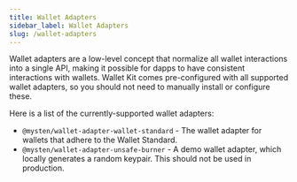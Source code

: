 ```yaml
---
title: Wallet Adapters
sidebar_label: Wallet Adapters
slug: /wallet-adapters
---
```


Wallet adapters are a low-level concept that normalize all wallet interactions into a single API, making it possible for dapps to have consistent interactions with wallets. Wallet Kit comes pre-configured with all supported wallet adapters, so you should not need to manually install or configure these.

Here is a list of the currently-supported wallet adapters:

-   `@mysten/wallet-adapter-wallet-standard` - The wallet adapter for wallets that adhere to the Wallet Standard.
-   `@mysten/wallet-adapter-unsafe-burner` - A demo wallet adapter, which locally generates a random keypair. This should not be used in production.
